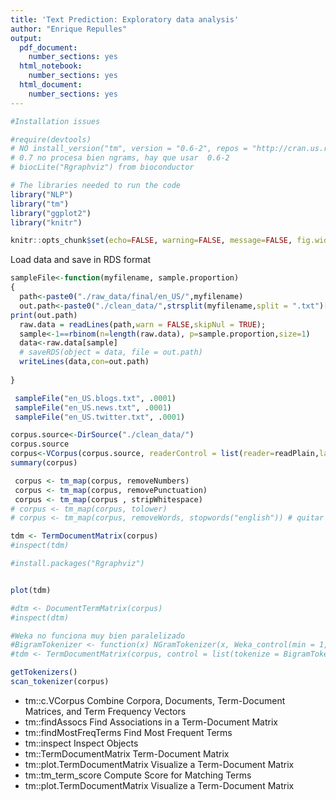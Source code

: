 ```yaml
---
title: 'Text Prediction: Exploratory data analysis'
author: "Enrique Repulles"
output:
  pdf_document:
    number_sections: yes
  html_notebook:
    number_sections: yes
  html_document:
    number_sections: yes
---
```


```r
#Installation issues

#require(devtools)
# NO install_version("tm", version = "0.6-2", repos = "http://cran.us.r-project.org")
# 0.7 no procesa bien ngrams, hay que usar  0.6-2 
# biocLite("Rgraphviz") from bioconductor

```



```r
# The libraries needed to run the code
library("NLP")
library("tm")
library("ggplot2")
library("knitr")


```


```r
knitr::opts_chunk$set(echo=FALSE, warning=FALSE, message=FALSE, fig.width=6, fig.height=3, fig.align="center", cache = TRUE)

```



Load data and save in RDS format

```r
sampleFile<-function(myfilename, sample.proportion)
{
  path<-paste0("./raw_data/final/en_US/",myfilename)
  out.path<-paste0("./clean_data/",strsplit(myfilename,split = ".txt")[[1]],".sampled.txt")
print(out.path)  
  raw.data = readLines(path,warn = FALSE,skipNul = TRUE);
  sample<-1==rbinom(n=length(raw.data), p=sample.proportion,size=1)
  data<-raw.data[sample]
  # saveRDS(object = data, file = out.path)
  writeLines(data,con=out.path)
  
}

 sampleFile("en_US.blogs.txt", .0001)
 sampleFile("en_US.news.txt", .0001)
 sampleFile("en_US.twitter.txt", .0001)


```




```r
corpus.source<-DirSource("./clean_data/")
corpus.source
corpus<-VCorpus(corpus.source, readerControl = list(reader=readPlain,language = "en"))
summary(corpus)


```

```r

 corpus <- tm_map(corpus, removeNumbers)
 corpus <- tm_map(corpus, removePunctuation)
 corpus <- tm_map(corpus , stripWhitespace)
# corpus <- tm_map(corpus, tolower)
# corpus <- tm_map(corpus, removeWords, stopwords("english")) # quitar
```




```r

tdm <- TermDocumentMatrix(corpus)
#inspect(tdm)


```



```r
#install.packages("Rgraphviz")


plot(tdm) 
```



```r
#dtm <- DocumentTermMatrix(corpus)
#inspect(dtm)
```



```r

#Weka no funciona muy bien paralelizado
#BigramTokenizer <- function(x) NGramTokenizer(x, Weka_control(min = 1, max = 1))
#tdm <- TermDocumentMatrix(corpus, control = list(tokenize = BigramTokenizer))
```


```r
getTokenizers()
scan_tokenizer(corpus)


```




- tm::c.VCorpus		Combine Corpora, Documents, Term-Document Matrices, and Term Frequency Vectors
- tm::findAssocs		Find Associations in a Term-Document Matrix
- tm::findMostFreqTerms		Find Most Frequent Terms
- tm::inspect		Inspect Objects
- tm::TermDocumentMatrix		Term-Document Matrix
- tm::plot.TermDocumentMatrix		Visualize a Term-Document Matrix
- tm::tm_term_score		Compute Score for Matching Terms
- tm::plot.TermDocumentMatrix		Visualize a Term-Document Matrix


